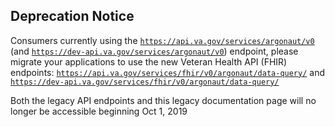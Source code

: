 ## Deprecation Notice
Consumers currently using the <code>https://api.va.gov/services/argonaut/v0</code> (and <code>https://dev-api.va.gov/services/argonaut/v0</code>) endpoint, please migrate your applications to use the new Veteran Health API (FHIR) endpoints: <code>https://api.va.gov/services/fhir/v0/argonaut/data-query/</code> and <code>https://dev-api.va.gov/services/fhir/v0/argonaut/data-query/</code>

Both the legacy API endpoints and this legacy documentation page will no longer be accessible beginning Oct 1, 2019